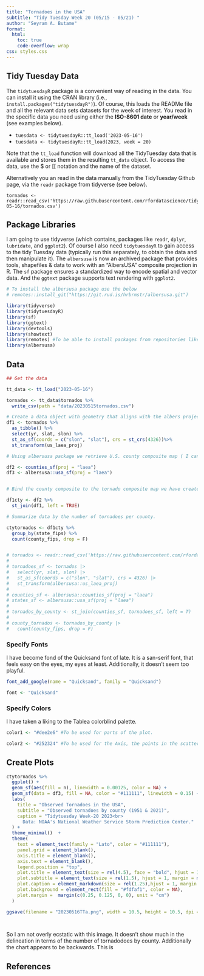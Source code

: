 ```yaml
---
title: "Tornadoes in the USA"
subtitle: "Tidy Tuesday Week 20 (05/15 - 05/21) "
author: "Seyram A. Butame"
format: 
  html:
    toc: true
    code-overflow: wrap
css: styles.css
---
```


## Tidy Tuesday Data

The `tidytuesdayR` package is a convenient way of reading in the data. You can install it using the CRAN library (i.e., `install.packages("tidytuesdayR")`). Of course, this loads the READMe file and all the relevant data sets datasets for the week of interest. You read in the specific data you need using either the **ISO-8601 date** or **year/week** (see examples below).

-   `tuesdata <- tidytuesdayR::tt_load('2023-05-16')`
-   `tuesdata <- tidytuesdayR::tt_load(2023, week = 20)`

Note that the `tt_load` function will download all the TidyTuesday data that is available and stores them in the resulting `tt_data` object. To access the data, use the $ or [[ notation and the name of the dataset.

Alternatively you an read in the data manually from the TidyTuesday Github page, via the `readr` package from tidyverse (see below).

```
tornados <- readr::read_csv('https://raw.githubusercontent.com/rfordatascience/tidytuesday/master/data/2023/2023-05-16/tornados.csv')
```
## Package Libraries

I am going to use tidyverse (which contains, packages like `readr`, `dplyr`, `lubridate`, and `ggplot2`). Of course I also need `tidytuesdayR` to gain access to the tidy Tuesday data (typically run this separately, to obtain the data and then manipulate it). The `albersusa` is now an archived package that provides tools, shapefiles & data to work with an "AlbersUSA" composite projection in R. The `sf` package ensures a standardized way to encode spatial and vector data. And the `ggtext` package supports text rendering with `ggplot2`.

```r
# To install the albersusa package use the below
# remotes::install_git("https://git.rud.is/hrbrmstr/albersusa.git")

library(tidyverse)
library(tidytuesdayR)
library(sf)
library(ggtext)
library(devtools)
library(showtext)
library(remotes) #To be able to install packages from repositories like Github
library(albersusa)
```

## Data


```r

## Get the data

tt_data <- tt_load("2023-05-16")

tornados <- tt_data$tornados %>%
  write_csv(path = "data/20230515tornados.csv")

# Create a data object with geometry that aligns with the albers projection.
df1 <- tornados %>%
  as_tibble() %>%
  select(yr, slat, slon) %>%
  st_as_sf(coords = c("slon", "slat"), crs = st_crs(4326))%>%
  st_transform(us_laea_proj)

# Using albersusa package we retrieve U.S. county composite map ( I can also create a separate U.S. state composite map (data objects that contain the polygon information.)).

df2 <- counties_sf(proj = "laea")
df3 <- albersusa::usa_sf(proj = "laea")


# Bind the county composite to the tornado composite map we have created. We use the st_join function which is used for joining spatial data files.

df1cty <- df2 %>%
  st_join(df1, left = TRUE)

# Summarize data by the number of tornadoes per county.

ctytornados <- df1cty %>%
  group_by(state_fips) %>%
  count(county_fips, drop = F)


# tornados <- readr::read_csv('https://raw.githubusercontent.com/rfordatascience/tidytuesday/master/data/2023/2023-05-16/tornados.csv')
# 
# tornadoes_sf <- tornados |> 
#   select(yr, slat, slon) |> 
#   st_as_sf(coords = c("slon", "slat"), crs = 4326) |> 
#   st_transform(albersusa::us_laea_proj)
# 
# counties_sf <- albersusa::counties_sf(proj = "laea")
# states_sf <- albersusa::usa_sf(proj = "laea")
# 
# tornados_by_county <- st_join(counties_sf, tornadoes_sf, left = T)
# 
# county_tornados <- tornados_by_county |> 
#   count(county_fips, drop = F)

```

### Specify Fonts

I have become fond of the Quicksand font of late. It is a san-serif font, that feels easy on the eyes, my eyes at least. Additionally, it doesn't seem too playful.

```r
font_add_google(name = "Quicksand", family = "Quicksand")

font <- "Quicksand"
```

### Specify Colors
I have taken a liking to the Tablea colorblind palette.

```r

color1 <- "#dee2e6" #To be used for parts of the plot.

color2 <- "#252324" #To be used for the Axis, the points in the scatter plot, and the text

```
## Create Plots

```r
ctytornados %>%
  ggplot() + 
  geom_sf(aes(fill = n), linewidth = 0.00125, color = NA) + 
  geom_sf(data = df3, fill = NA, color = "#111111", linewidth = 0.15) +
  labs(
    title = "Observed Tornadoes in the USA", 
    subtitle = "Observed tornadoes by county (1951 & 2021)",
    caption = "Tidytuesday Week-20 2023<br>
      Data: NOAA's National Weather Service Storm Prediction Center."
  ) + 
  theme_minimal()  +
  theme(
    text = element_text(family = "Lato", color = "#111111"),
    panel.grid = element_blank(),
    axis.title = element_blank(),
    axis.text = element_blank(),
    legend.position = "top",
    plot.title = element_text(size = rel(4.5), face = "bold", hjust = 1, margin = margin(t = 1, b = .5, unit = "cm")),
    plot.subtitle = element_text(size = rel(1.5), hjust = 1, margin = margin(b = 1, unit = "cm")),
    plot.caption = element_markdown(size = rel(1.25),hjust = 1, margin = margin(t = 0.25, b = 0.5, unit = "cm")),
    plot.background = element_rect(fill = "#fdfaf1", color = NA),
    plot.margin =  margin(c(0.25, 0.125, 0, 0), unit = "cm")
  )

ggsave(filename = "20230516TTa.png", width = 10.5, height = 10.5, dpi = 300, device = ragg::agg_png)

   
```

So I am not overly ecstatic with this image. It doesn't show much in the delineation in terms of the number of tornadodoes by county. Additionally the chart appears to be backwards. This is 

## References




